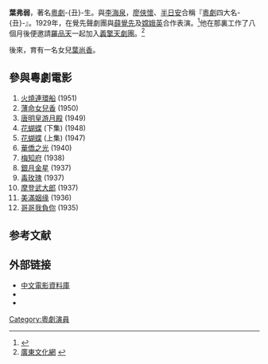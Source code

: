 '''葉弗弱'''，著名[[粵劇|粵劇]]-{丑}-生。與[[李海泉|李海泉]]，[[廖俠懷|廖俠懷]]、[[半日安|半日安]]合稱『[[粵劇|粵劇]]四大名-{丑}-』。1929年，在覺先聲劇團與[[薛覺先|薛覺先]]及[[嫦娥英|嫦娥英]]合作表演。<ref>{{Cite web |url=http://www.gdyjy.com/gb/news_view.asp?newsid=216&anclassid=2&nclassid=14 |title=廣東粵劇院 |access-date=2007-08-05 |archive-url=https://web.archive.org/web/20071010084602/http://www.gdyjy.com/gb/news_view.asp?newsid=216&anclassid=2&nclassid=14 |archive-date=2007-10-10 |dead-url=yes }}</ref>他在那裏工作了八個月後便邀請[[羅品天|羅品天]]一起加入[[義擎天劇團|義擎天劇團]]。<ref>[http://www.gdwh.com.cn/modules/wenku/showarticle.php?BAS_ID=561 廣東文化網] {{webarchive|url=https://web.archive.org/web/20070928104614/http://www.gdwh.com.cn/modules/wenku/showarticle.php?BAS_ID=561 |date=2007-09-28 }}</ref>

後來，育有一名女兒[[葉尚香|葉尚香]]。

==參與粵劇電影==
#[[火燒連環船|火燒連環船]] (1951)
#[[薄命女兒香|薄命女兒香]] (1950)
#[[唐明皇游月殿|唐明皇游月殿]] (1949)
#[[花蝴蝶_(電影)|花蝴蝶]] (下集) (1948)
#[[花蝴蝶_(電影)|花蝴蝶]] (上集) (1947)
#[[華僑之光|華僑之光]] (1940)
#[[梅知府|梅知府]] (1938)
#[[銀月金星|銀月金星]] (1937)
#[[毒玫瑰|毒玫瑰]] (1937)
#[[摩登武大郎|摩登武大郎]] (1937)
#[[美滿姻缘|美滿姻缘]] (1936)
#[[哥哥我負你|哥哥我負你]] (1935)

==参考文献==
<div class="references-small">
<references />
</div>

==外部链接==
* [http://www.dianying.com/jt/person/YeFuruo 中文電影資料庫]
* {{imdb name|6007636}}
* {{hkmdb name|58}}

[[Category:粵劇演員|Category:粵劇演員]]